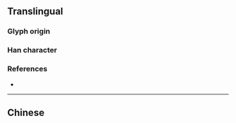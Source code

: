 {{character info/new}}
{{also|愛}}
==Translingual==
{{stroke order|strokes=10}}

===Glyph origin===
{{Han simp|愛|f=心|f2=夊|t=|t2=又}}

===Han character===
{{Han char|rn=87|rad=爪|as=6|sn=10|four=2040|canj=BBKE|ids=⿳⺤冖友}}

===References===
* {{Han ref|kx=0689.091|hdz=32033.110|uh=7231|ud=29233}}

----

==Chinese==
{{zh-see|愛}}